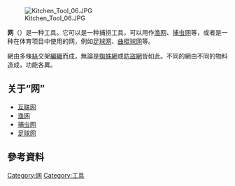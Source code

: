 {{Otheruses|网 (消歧义)}}
[[File:Kitchen_Tool_06.JPG|thumb]]

'''网'''（{{lang-en|Net}}）是一种工具。它可以是一种捕捞工具，可以用作[[渔网|渔网]]、[[捕虫网|捕虫网]]等，或者是一种在体育项目中使用的网，例如[[足球|足球网]]、[[曲棍球|曲棍球网]]等。

網由多條[[絲|絲]]交架[[編織|編織]]而成，無論是[[蜘蛛網|蜘蛛網]]或[[防盜網|防盜網]]皆如此。不同的網由不同的物料造成，功能各異。

== 关于“网” ==
*[[互联网|互联网]]
*[[渔网|渔网]]
*[[捕虫网|捕虫网]]
*[[足球|足球网]]

== 參考資料 ==
{{reflist}}

[[Category:网|Category:网]]
[[Category:工具|Category:工具]]